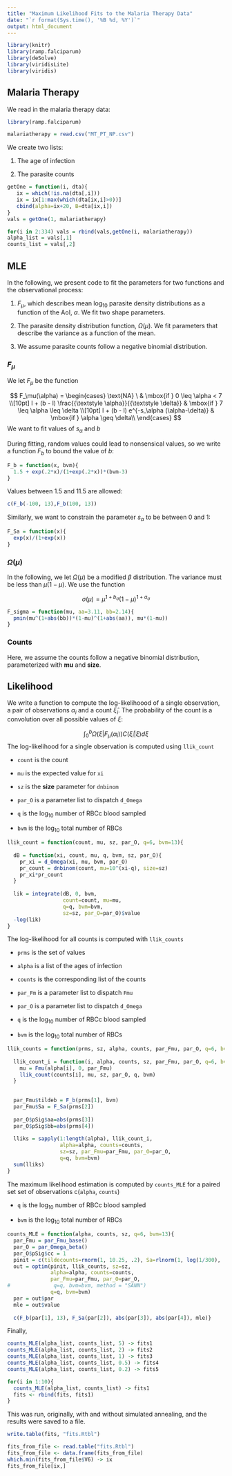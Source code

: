 ```yaml
---
title: "Maximum Likelihood Fits to the Malaria Therapy Data"
date: "`r format(Sys.time(), '%B %d, %Y')`"
output: html_document
---
```




```r
library(knitr)
library(ramp.falciparum)
library(deSolve)
library(viridisLite)
library(viridis)
```

## Malaria Therapy

We read in the malaria therapy data:  

```r
library(ramp.falciparum)
```

```r
malariatherapy = read.csv("MT_PT_NP.csv")
```

We create two lists:

1. The age of infection

2. The parasite counts

```r
getOne = function(i, dta){
   ix = which(!is.na(dta[,i]))
   ix = ix[1:max(which(dta[ix,i]>0))]
   cbind(alpha=ix+20, B=dta[ix,i])
}
vals = getOne(1, malariatherapy)

for(i in 2:334) vals = rbind(vals,getOne(i, malariatherapy))
alpha_list = vals[,1]
counts_list = vals[,2]
```

## MLE 

In the following, we present code to fit the parameters for two functions and the observational process: 

1. $F_\mu,$ which describes mean $\log_{10}$ parasite density distributions as a function of the AoI, $\alpha.$ We fit two shape parameters.

2. The parasite density distribution function, $\Omega(\mu).$ We fit parameters that describe the variance as a function of the mean. 

3. We assume parasite counts follow a negative binomial distribution. 

### $F_\mu$

We let $F_\mu$ be the function

$$
F_\mu(\alpha) = 
\begin{cases}
    \text{NA} \ & \mbox{if } 0 \leq \alpha < 7 \\[10pt]
      l + (b - l)  \frac{{\textstyle \alpha}}{{\textstyle \delta}}   & \mbox{if } 7 \leq \alpha \leq \delta  \\[10pt]
     l + (b - l) e^{-s_\alpha (\alpha-\delta)}   & \mbox{if } \alpha \geq \delta\\  
\end{cases}
$$
We want to fit values of $s_\alpha$ and $b$

During fitting, random values could lead to nonsensical values, so we write a function $F_b$ to bound the value of $b$: 

```r
F_b = function(x, bvm){
  1.5 + exp(.2*x)/(1+exp(.2*x))*(bvm-3)
}
```

Values between 1.5 and 11.5 are allowed: 

```r
c(F_b(-100, 13),F_b(100, 13))
```

Similarly, we want to constrain the parameter $s_\alpha$ to be between 0 and 1: 

```r
F_Sa = function(x){
  exp(x)/(1+exp(x))
}
```


### $\Omega(\mu)$

In the following, we let $\Omega(\mu)$ be a modified $\beta$ distribution. The variance must be less than $\mu (1-\mu).$  We use the function 

$$ 
\sigma(\mu) = \mu^{1+b_\sigma}(1-\mu)^{1+a_\sigma}
$$

```r
F_sigma = function(mu, aa=3.11, bb=2.14){
  pmin(mu^(1+abs(bb))*(1-mu)^(1+abs(aa)), mu*(1-mu)) 
}
```

### Counts 

Here, we assume the counts follow a negative binomial distribution, parameterized with **mu** and **size**. 

## Likelihood 

We write a function to compute the log-likelihoood of a single observation, a pair of observations $\alpha_i$ and a count $\hat \xi_i.$ The probability of the count is a convolution over all possible values of $\xi$: 

$$\int_0^b \Omega(\xi | F_\mu(\alpha_i)) C(\hat \xi_i | \xi) d\xi$$
The log-likelihood for a single observation is computed using `llik_count` 

+ `count` is the count 

+ `mu` is the expected value for `xi` 

+ `sz` is the **size** parameter for `dnbinom`

+ `par_O` is a parameter list to dispatch `d_Omega`

+ `q` is the $\log_{10}$ number of RBCc blood sampled 

+ `bvm` is the $\log_{10}$ total number of RBCs 

```r
llik_count = function(count, mu, sz, par_O, q=6, bvm=13){
 
  dB = function(xi, count, mu, q, bvm, sz, par_O){
    pr_xi = d_Omega(xi, mu, bvm, par_O)
    pr_count = dnbinom(count, mu=10^(xi-q), size=sz)
    pr_xi*pr_count
  }
  
  lik = integrate(dB, 0, bvm, 
                  count=count, mu=mu,  
                  q=q, bvm=bvm, 
                  sz=sz, par_O=par_O)$value
  -log(lik)
}
```

The log-likelihood for all counts is computed with `llik_counts` 

+ `prms` is the set of values 

+ `alpha` is a list of the ages of infection 

+ `counts` is the corresponding list of the counts 

+ `par_Fm` is a parameter list to dispatch `Fmu`

+ `par_O` is a parameter list to dispatch `d_Omega`

+ `q` is the $\log_{10}$ number of RBCc blood sampled 

+ `bvm` is the $\log_{10}$ total number of RBCs 

```r
llik_counts = function(prms, sz, alpha, counts, par_Fmu, par_O, q=6, bvm=13){
  
  llik_count_i = function(i, alpha, counts, sz, par_Fmu, par_O, q=6, bvm=13){
    mu = Fmu(alpha[i], 0, par_Fmu) 
    llik_count(counts[i], mu, sz, par_O, q, bvm)
  }
  
  
  par_Fmu$tildeb = F_b(prms[1], bvm)
  par_Fmu$Sa = F_Sa(prms[2])
  
  par_O$pSig$aa=abs(prms[3])
  par_O$pSig$bb=abs(prms[4])
  
  lliks = sapply(1:length(alpha), llik_count_i, 
                 alpha=alpha, counts=counts, 
                 sz=sz, par_Fmu=par_Fmu, par_O=par_O, 
                 q=q, bvm=bvm) 
  sum(lliks)
}
```


The maximum likelihood estimation is computed by `counts_MLE` for a paired set set of observations c(`alpha`, `counts`) 

+ `q` is the $\log_{10}$ number of RBCc blood sampled 

+ `bvm` is the $\log_{10}$ total number of RBCs 

```r
counts_MLE = function(alpha, counts, sz, q=6, bvm=13){
  par_Fmu = par_Fmu_base()
  par_O = par_Omega_beta()
  par_O$pSig$cc = 1
  pinit = c(tildecounts=rnorm(1, 10.25, .2), Sa=rlnorm(1, log(1/300), .1), aa=rnorm(1, 3, .2), bb=rnorm(1, 0.4, .05)) 
  out = optim(pinit, llik_counts, sz=sz,
              alpha=alpha, counts=counts, 
              par_Fmu=par_Fmu, par_O=par_O, 
#              q=q, bvm=bvm, method = "SANN")
              q=q, bvm=bvm)
  par = out$par 
  mle = out$value
  
  c(F_b(par[1], 13), F_Sa(par[2]), abs(par[3]), abs(par[4]), mle)}
```


Finally,

```r
counts_MLE(alpha_list, counts_list, 5) -> fits1
counts_MLE(alpha_list, counts_list, 2) -> fits2
counts_MLE(alpha_list, counts_list, 1) -> fits3
counts_MLE(alpha_list, counts_list, 0.5) -> fits4
counts_MLE(alpha_list, counts_list, 0.2) -> fits5
```


```r
for(i in 1:10){
  counts_MLE(alpha_list, counts_list) -> fits1
  fits <- rbind(fits, fits1)
} 
```

This was run, originally, with and without simulated annealing, and the results were saved to a file. 

```r
write.table(fits, "fits.Rtbl")
```

```r
fits_from_file <- read.table("fits.Rtbl")
fits_from_file <- data.frame(fits_from_file)
which.min(fits_from_file$V6) -> ix
fits_from_file[ix,]
```


